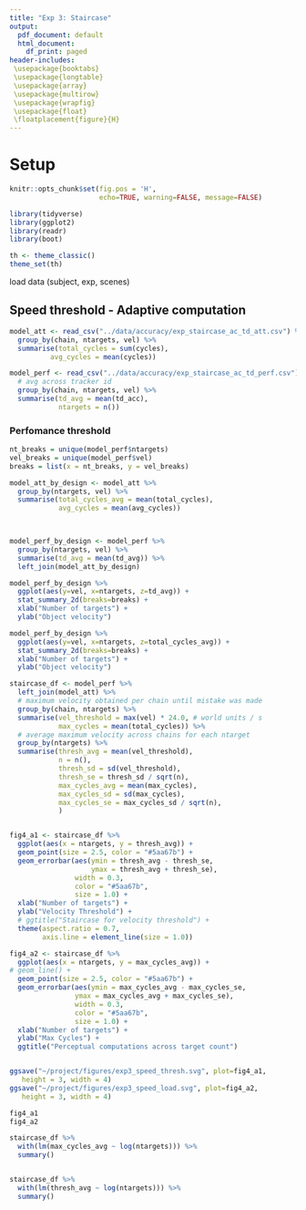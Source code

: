 ```yaml
---
title: "Exp 3: Staircase"
output:
  pdf_document: default
  html_document:
    df_print: paged
header-includes:
 \usepackage{booktabs}
 \usepackage{longtable}
 \usepackage{array}
 \usepackage{multirow}
 \usepackage{wrapfig}
 \usepackage{float}
 \floatplacement{figure}{H}
---
```


# Setup

```r
knitr::opts_chunk$set(fig.pos = 'H', 
                      echo=TRUE, warning=FALSE, message=FALSE)

library(tidyverse)
library(ggplot2)
library(readr)
library(boot)

th <- theme_classic()
theme_set(th)
```

load data (subject, exp, scenes)


## Speed threshold - Adaptive computation

```r

model_att <- read_csv("../data/accuracy/exp_staircase_ac_td_att.csv") %>%
  group_by(chain, ntargets, vel) %>%
  summarise(total_cycles = sum(cycles),
          avg_cycles = mean(cycles))

model_perf <- read_csv("../data/accuracy/exp_staircase_ac_td_perf.csv") %>%
  # avg across tracker id
  group_by(chain, ntargets, vel) %>%
  summarise(td_avg = mean(td_acc),
            ntargets = n()) 

```

### Perfomance threshold


```r

nt_breaks = unique(model_perf$ntargets)
vel_breaks = unique(model_perf$vel)
breaks = list(x = nt_breaks, y = vel_breaks)

model_att_by_design <- model_att %>%
  group_by(ntargets, vel) %>%
  summarise(total_cycles_avg = mean(total_cycles),
            avg_cycles = mean(avg_cycles))

  

model_perf_by_design <- model_perf %>%
  group_by(ntargets, vel) %>%
  summarise(td_avg = mean(td_avg)) %>%
  left_join(model_att_by_design)

model_perf_by_design %>%
  ggplot(aes(y=vel, x=ntargets, z=td_avg)) +
  stat_summary_2d(breaks=breaks) + 
  xlab("Number of targets") + 
  ylab("Object velocity")

model_perf_by_design %>%
  ggplot(aes(y=vel, x=ntargets, z=total_cycles_avg)) +
  stat_summary_2d(breaks=breaks) + 
  xlab("Number of targets") + 
  ylab("Object velocity")
```
```r


staircase_df <- model_perf %>%
  left_join(model_att) %>%
  # maximum velocity obtained per chain until mistake was made
  group_by(chain, ntargets) %>%
  summarise(vel_threshold = max(vel) * 24.0, # world units / s
            max_cycles = mean(total_cycles)) %>%
  # average maximum velocity across chains for each ntarget
  group_by(ntargets) %>%
  summarise(thresh_avg = mean(vel_threshold),
            n = n(),
            thresh_sd = sd(vel_threshold),
            thresh_se = thresh_sd / sqrt(n),
            max_cycles_avg = mean(max_cycles),
            max_cycles_sd = sd(max_cycles),
            max_cycles_se = max_cycles_sd / sqrt(n),
            )


fig4_a1 <- staircase_df %>%
  ggplot(aes(x = ntargets, y = thresh_avg)) + 
  geom_point(size = 2.5, color = "#5aa67b") + 
  geom_errorbar(aes(ymin = thresh_avg - thresh_se,
                    ymax = thresh_avg + thresh_se),
                width = 0.3,
                color = "#5aa67b",
                size = 1.0) + 
  xlab("Number of targets") + 
  ylab("Velocity Threshold") + 
  # ggtitle("Staircase for velocity threshold") + 
  theme(aspect.ratio = 0.7,
        axis.line = element_line(size = 1.0))

fig4_a2 <- staircase_df %>%
  ggplot(aes(x = ntargets, y = max_cycles_avg)) + 
# geom_line() + 
  geom_point(size = 2.5, color = "#5aa67b") + 
  geom_errorbar(aes(ymin = max_cycles_avg - max_cycles_se,
                ymax = max_cycles_avg + max_cycles_se),
                width = 0.3,
                color = "#5aa67b",
                size = 1.0) + 
  xlab("Number of targets") + 
  ylab("Max Cycles") + 
  ggtitle("Perceptual computations across target count")


ggsave("~/project/figures/exp3_speed_thresh.svg", plot=fig4_a1,
   height = 3, width = 4)
ggsave("~/project/figures/exp3_speed_load.svg", plot=fig4_a2,
   height = 3, width = 4)

fig4_a1
fig4_a2

staircase_df %>%
  with(lm(max_cycles_avg ~ log(ntargets))) %>%
  summary()


staircase_df %>%
  with(lm(thresh_avg ~ log(ntargets))) %>%
  summary()

```